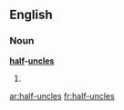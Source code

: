 ==English==

===Noun===
'''[[half]]-[[uncle]]s'''

# {{plural of|[[half-uncle]]}}

[[ar:half-uncles]]
[[fr:half-uncles]]